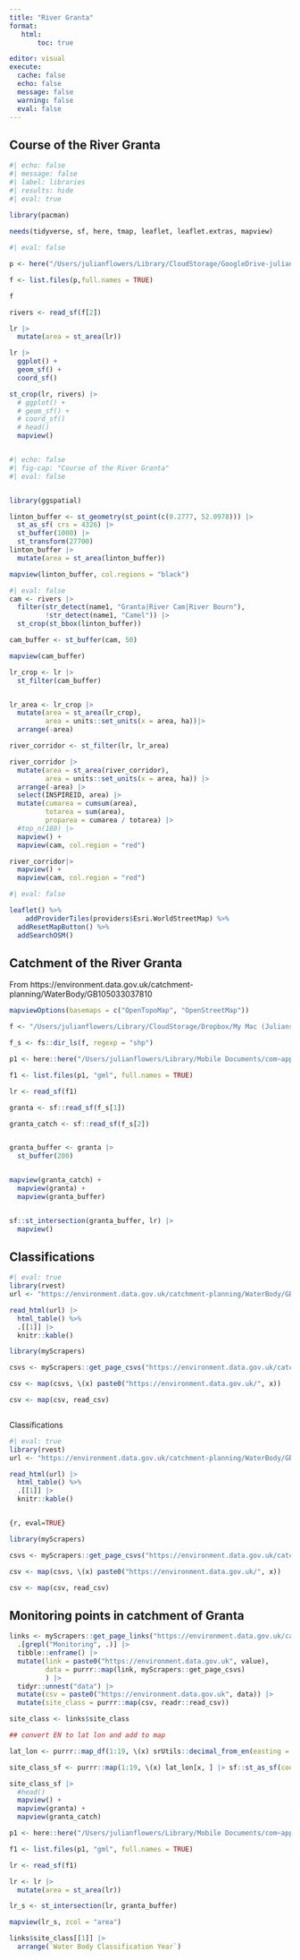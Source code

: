 ```yaml
---
title: "River Granta"
format: 
   html:
       toc: true

editor: visual
execute: 
  cache: false
  echo: false
  message: false
  warning: false
  eval: false
---
```


## Course of the River Granta

```r
#| echo: false
#| message: false
#| label: libraries
#| results: hide
#| eval: true

library(pacman)
 
needs(tidyverse, sf, here, tmap, leaflet, leaflet.extras, mapview)
```

```r

#| eval: false

p <- here("/Users/julianflowers/Library/CloudStorage/GoogleDrive-julian.flowers12@gmail.com")

f <- list.files(p,full.names = TRUE)

f

rivers <- read_sf(f[2])

lr |>
  mutate(area = st_area(lr))

lr |>
  ggplot() +
  geom_sf() +
  coord_sf()

st_crop(lr, rivers) |>
  # ggplot() +
  # geom_sf() +
  # coord_sf()
  # head()
  mapview()



```

```r

#| echo: false
#| fig-cap: "Course of the River Granta"
#| eval: false


library(ggspatial)

linton_buffer <- st_geometry(st_point(c(0.2777, 52.0978))) |>
  st_as_sf( crs = 4326) |>
  st_buffer(1000) |>
  st_transform(27700)
linton_buffer |>
  mutate(area = st_area(linton_buffer))

mapview(linton_buffer, col.regions = "black")
```

```r
#| eval: false
cam <- rivers |>
  filter(str_detect(name1, "Granta|River Cam|River Bourn"), 
         !str_detect(name1, "Camel")) |>
  st_crop(st_bbox(linton_buffer))

cam_buffer <- st_buffer(cam, 50)

mapview(cam_buffer) 

lr_crop <- lr |>
  st_filter(cam_buffer) 


lr_area <- lr_crop |>
  mutate(area = st_area(lr_crop), 
         area = units::set_units(x = area, ha))|>
  arrange(-area)

river_corridor <- st_filter(lr, lr_area) 

river_corridor |>
  mutate(area = st_area(river_corridor), 
         area = units::set_units(x = area, ha)) |>
  arrange(-area) |>
  select(INSPIREID, area) |>
  mutate(cumarea = cumsum(area), 
         totarea = sum(area), 
         proparea = cumarea / totarea) |>
  #top_n(180) |>
  mapview() +
  mapview(cam, col.region = "red")

river_corridor|>
  mapview() +
  mapview(cam, col.region = "red")


```

```r
#| eval: false

leaflet() %>% 
    addProviderTiles(providers$Esri.WorldStreetMap) %>%
  addResetMapButton() %>%
  addSearchOSM()

```

## Catchment of the River Granta

From https://environment.data.gov.uk/catchment-planning/WaterBody/GB105033037810

```r

mapviewOptions(basemaps = c("OpenTopoMap", "OpenStreetMap"))

f <- "/Users/julianflowers/Library/CloudStorage/Dropbox/My Mac (Julians-MBP-2)/Downloads/WB_GB105033037810_shapefile"

f_s <- fs::dir_ls(f, regexp = "shp")

p1 <- here::here("/Users/julianflowers/Library/Mobile Documents/com~apple~CloudDocs/Downloads/South_Cambridgeshire")

f1 <- list.files(p1, "gml", full.names = TRUE)

lr <- read_sf(f1)

granta <- sf::read_sf(f_s[1]) 

granta_catch <- sf::read_sf(f_s[2])


granta_buffer <- granta |>
  st_buffer(200)


mapview(granta_catch) +
  mapview(granta) +
  mapview(granta_buffer)


sf::st_intersection(granta_buffer, lr) |>
  mapview()

```

## Classifications

```r
#| eval: true
library(rvest)
url <- "https://environment.data.gov.uk/catchment-planning/WaterBody/GB105033037810"

read_html(url) |>
  html_table() %>%
  .[[1]] |>
  knitr::kable()

```

```r

library(myScrapers)

csvs <- myScrapers::get_page_csvs("https://environment.data.gov.uk/catchment-planning/WaterBody/GB105033037810")

csv <- map(csvs, \(x) paste0("https://environment.data.gov.uk/", x)) 

csv <- map(csv, read_csv)



```

Classifications

```r
#| eval: true
library(rvest)
url <- "https://environment.data.gov.uk/catchment-planning/WaterBody/GB105033037810"

read_html(url) |>
  html_table() %>%
  .[[1]] |>
  knitr::kable()


{r, eval=TRUE}

library(myScrapers)

csvs <- myScrapers::get_page_csvs("https://environment.data.gov.uk/catchment-planning/WaterBody/GB105033037810")

csv <- map(csvs, \(x) paste0("https://environment.data.gov.uk/", x)) 

csv <- map(csv, read_csv)

```

## Monitoring points in catchment of Granta

```r

links <- myScrapers::get_page_links("https://environment.data.gov.uk/catchment-planning/WaterBody/GB105033037810") %>%
  .[grepl("Monitoring", .)] |>
  tibble::enframe() |>
  mutate(link = paste0("https://environment.data.gov.uk", value), 
         data = purrr::map(link, myScrapers::get_page_csvs)
         ) |>
  tidyr::unnest("data") |>
  mutate(csv = paste0("https://environment.data.gov.uk", data)) |>
  mutate(site_class = purrr::map(csv, readr::read_csv))

site_class <- links$site_class

```

```r

## convert EN to lat lon and add to map

lat_lon <- purrr::map_df(1:19, \(x) srUtils::decimal_from_en(easting = site_class[[x]]$`Site Easting`[1], northing = site_class[[x]]$`Site Northing`[1]))

site_class_sf <- purrr::map(1:19, \(x) lat_lon[x, ] |> sf::st_as_sf(coords = c("long", "lat"), crs = 4326))

site_class_sf |>
  #head()
  mapview() +
  mapview(granta) +
  mapview(granta_catch)

p1 <- here::here("/Users/julianflowers/Library/Mobile Documents/com~apple~CloudDocs/Downloads/South_Cambridgeshire")

f1 <- list.files(p1, "gml", full.names = TRUE)

lr <- read_sf(f1)

lr <- lr |>
  mutate(area = st_area(lr))

lr_s <- st_intersection(lr, granta_buffer)

mapview(lr_s, zcol = "area")


```

```r
links$site_class[[1]] |>
  arrange(`Water Body Classification Year`)
  

```
